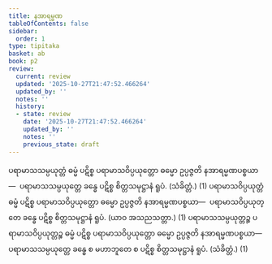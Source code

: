 ```yaml
---
title: နအာရမ္မဏ
tableOfContents: false
sidebar:
  order: 1
type: tipitaka
basket: ab
book: p2
review:
  current: review
  updated: '2025-10-27T21:47:52.466264'
  updated_by: ''
  notes: ''
  history:
  - state: review
    date: '2025-10-27T21:47:52.466264'
    updated_by: ''
    notes: ''
    previous_state: draft
---
```



<ReviewStatus review={frontmatter.review} showDetails={true} />

<HypothesisAnnotation frontmatter={frontmatter} />

<DynamicBreadcrumb />

<Division number="50" book="p2" e="ch" v="38" p="270">

<Paragraph number="2221" book="p2">
ပရာမာသသမ္ပယုတ္တံ ဓမ္မံ ပဋိစ္စ ပရာမာသဝိပ္ပယုတ္တော ဓမ္မော ဥပ္ပဇ္ဇတိ နအာရမ္မဏပစ္စယာ—  ပရာမာသသမ္ပယုတ္တေ ခန္ဓေ ပဋိစ္စ စိတ္တသမုဋ္ဌာနံ ရူပံ. (သံခိတ္တံ.) (1)
</Paragraph>

<Paragraph number="2222" book="p2">
ပရာမာသဝိပ္ပယုတ္တံ ဓမ္မံ ပဋိစ္စ ပရာမာသဝိပ္ပယုတ္တော ဓမ္မော ဥပ္ပဇ္ဇတိ နအာရမ္မဏပစ္စယာ—  ပရာမာသဝိပ္ပယုတ္တေ ခန္ဓေ ပဋိစ္စ စိတ္တသမုဋ္ဌာနံ ရူပံ. (ယာဝ အသညသတ္တာ.) (1)
</Paragraph>

<Paragraph number="2223" book="p2">
ပရာမာသသမ္ပယုတ္တဉ္စ ပရာမာသဝိပ္ပယုတ္တဉ္စ ဓမ္မံ ပဋိစ္စ ပရာမာသဝိပ္ပယုတ္တော ဓမ္မော ဥပ္ပဇ္ဇတိ နအာရမ္မဏပစ္စယာ—  ပရာမာသသမ္ပယုတ္တေ ခန္ဓေ စ မဟာဘူတေ စ ပဋိစ္စ စိတ္တသမုဋ္ဌာနံ ရူပံ. (သံခိတ္တံ.) (1)
</Paragraph>
</Division>